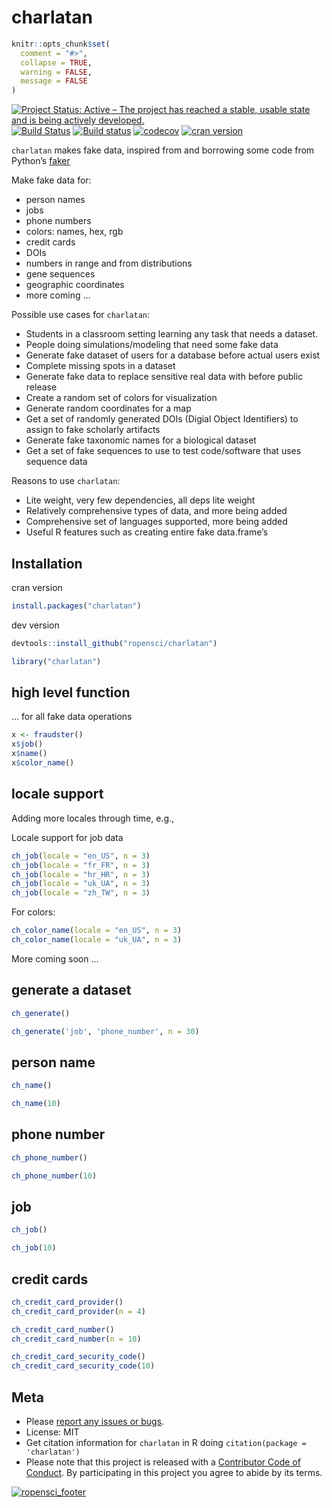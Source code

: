 charlatan
=========

```r
knitr::opts_chunk$set(
  comment = "#>",
  collapse = TRUE,
  warning = FALSE,
  message = FALSE
)
```

[![Project Status: Active – The project has reached a stable, usable state and is being actively developed.](http://www.repostatus.org/badges/latest/active.svg)](http://www.repostatus.org/#active)
[![Build Status](https://travis-ci.org/ropensci/charlatan.svg?branch=master)](https://travis-ci.org/ropensci/charlatan)
[![Build status](https://ci.appveyor.com/api/projects/status/s2r5ltp3kcmxyb49?svg=true)](https://ci.appveyor.com/project/sckott/charlatan)
[![codecov](https://codecov.io/gh/ropensci/charlatan/branch/master/graph/badge.svg)](https://codecov.io/gh/ropensci/charlatan)
[![cran version](https://www.r-pkg.org/badges/version/charlatan)](https://cran.r-project.org/package=charlatan)

`charlatan` makes fake data, inspired from and borrowing some code from Python's [faker](https://github.com/joke2k/faker)

Make fake data for:

* person names
* jobs
* phone numbers
* colors: names, hex, rgb
* credit cards
* DOIs
* numbers in range and from distributions
* gene sequences
* geographic coordinates
* more coming ...

Possible use cases for `charlatan`:

* Students in a classroom setting learning any task that needs a dataset.
* People doing simulations/modeling that need some fake data
* Generate fake dataset of users for a database before actual users exist
* Complete missing spots in a dataset
* Generate fake data to replace sensitive real data with before public release
* Create a random set of colors for visualization
* Generate random coordinates for a map
* Get a set of randomly generated DOIs (Digial Object Identifiers) to
assign to fake scholarly artifacts
* Generate fake taxonomic names for a biological dataset
* Get a set of fake sequences to use to test code/software that uses
sequence data

Reasons to use `charlatan`:

* Lite weight, very few dependencies, all deps lite weight
* Relatively comprehensive types of data, and more being added
* Comprehensive set of languages supported, more being added
* Useful R features such as creating entire fake data.frame's

## Installation

cran version

```r
install.packages("charlatan")
```

dev version

```r
devtools::install_github("ropensci/charlatan")
```

```r
library("charlatan")
```

## high level function

... for all fake data operations

```r
x <- fraudster()
x$job()
x$name()
x$color_name()
```

## locale support

Adding more locales through time, e.g.,

Locale support for job data

```r
ch_job(locale = "en_US", n = 3)
ch_job(locale = "fr_FR", n = 3)
ch_job(locale = "hr_HR", n = 3)
ch_job(locale = "uk_UA", n = 3)
ch_job(locale = "zh_TW", n = 3)
```

For colors:

```r
ch_color_name(locale = "en_US", n = 3)
ch_color_name(locale = "uk_UA", n = 3)
```

More coming soon ...

## generate a dataset

```r
ch_generate()
```

```r
ch_generate('job', 'phone_number', n = 30)
```


## person name

```r
ch_name()
```

```r
ch_name(10)
```


## phone number

```r
ch_phone_number()
```

```r
ch_phone_number(10)
```

## job

```r
ch_job()
```

```r
ch_job(10)
```

## credit cards

```r
ch_credit_card_provider()
ch_credit_card_provider(n = 4)
```

```r
ch_credit_card_number()
ch_credit_card_number(n = 10)
```

```r
ch_credit_card_security_code()
ch_credit_card_security_code(10)
```



## Meta

* Please [report any issues or bugs](https://github.com/ropensci/charlatan/issues).
* License: MIT
* Get citation information for `charlatan` in R doing `citation(package = 'charlatan')`
* Please note that this project is released with a [Contributor Code of Conduct](CONDUCT.md).
By participating in this project you agree to abide by its terms.

[![ropensci_footer](https://ropensci.org/public_images/github_footer.png)](https://ropensci.org)
